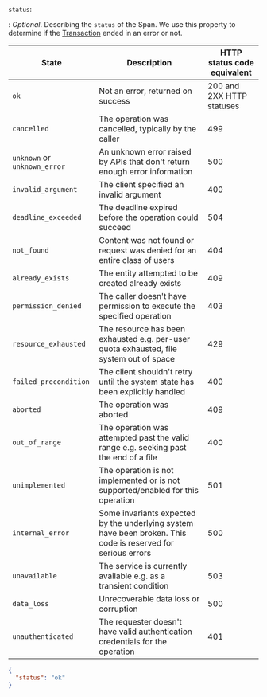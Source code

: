 `status`:

: _Optional_. Describing the `status` of the Span. We use this property to determine if the [Transaction](./transaction)
ended in an error or not.

State|Description|HTTP status code equivalent
---|---|---
`ok`|Not an error, returned on success|200 and 2XX HTTP statuses
`cancelled`|The operation was cancelled, typically by the caller|499
`unknown` or `unknown_error` |An unknown error raised by APIs that don't return enough error information|500
`invalid_argument`|The client specified an invalid argument|400
`deadline_exceeded`|The deadline expired before the operation could succeed|504
`not_found`|Content was not found or request was denied for an entire class of users|404
`already_exists`|The entity attempted to be created already exists|409
`permission_denied`|The caller doesn't have permission to execute the specified operation|403
`resource_exhausted`|The resource has been exhausted e.g. per-user quota exhausted, file system out of space|429
`failed_precondition`|The client shouldn't retry until the system state has been explicitly handled|400
`aborted`|The operation was aborted|409
`out_of_range`|The operation was attempted past the valid range e.g. seeking past the end of a file|400
`unimplemented`|The operation is not implemented or is not supported/enabled for this operation|501
`internal_error`|Some invariants expected by the underlying system have been broken. This code is reserved for serious errors|500
`unavailable`|The service is currently available e.g. as a transient condition|503
`data_loss`|Unrecoverable data loss or corruption|500
`unauthenticated`|The requester doesn't have valid authentication credentials for the operation|401

  ```json
  {
    "status": "ok"
  }
  ```